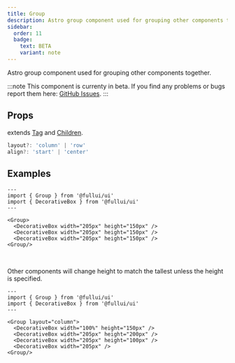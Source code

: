 ```yaml
---
title: Group
description: Astro group component used for grouping other components together.
sidebar: 
  order: 11
  badge:
    text: BETA
    variant: note
---
```


Astro group component used for grouping other components together.

:::note
This component is currenty in beta.
If you find any problems or bugs report them here: [GitHub Issues](https://github.com/fullui/ui/issues).
:::

## Props
extends [Tag](/utility/tag) and [Children](/utility/children).
```ts
layout?: 'column' | 'row'
align?: 'start' | 'center'
```

## Examples
```astro live
---
import { Group } from '@fullui/ui'
import { DecorativeBox } from '@fullui/ui'
---

<Group>
  <DecorativeBox width="205px" height="150px" />
  <DecorativeBox width="205px" height="150px" />
  <DecorativeBox width="205px" height="150px" />
<Group/>
```
<br />

Other components will change height to match the tallest unless the height is specified.
```astro live
---
import { Group } from '@fullui/ui'
import { DecorativeBox } from '@fullui/ui'
---

<Group layout="column">
  <DecorativeBox width="100%" height="150px" />
  <DecorativeBox width="205px" height="200px" />
  <DecorativeBox width="205px" height="100px" />
  <DecorativeBox width="205px" />
<Group/>
```